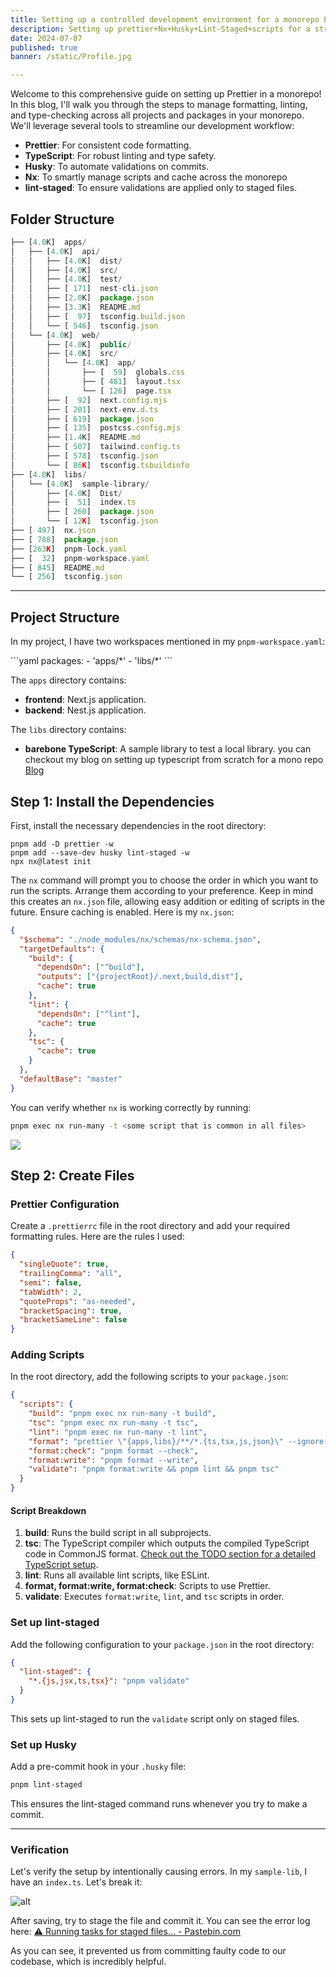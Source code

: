 ```yaml
---
title: Setting up a controlled development environment for a monorepo Part-2 
description: Setting up prettier+Nx+Husky+Lint-Staged+scripts for a streamlined development workflow
date: 2024-07-07
published: true
banner: /static/Profile.jpg

---
```


Welcome to this comprehensive guide on setting up Prettier in a monorepo! In this blog,
I'll walk you through the steps to manage formatting, linting, and type-checking across all projects and 
packages in your monorepo. We'll leverage several tools to streamline our development workflow:

- **Prettier**: For consistent code formatting.
- **TypeScript**: For robust linting and type safety.
- **Husky**: To automate validations on commits.
- **Nx**: To smartly manage scripts and cache across the monorepo  
- **lint-staged**: To ensure validations are applied only to staged files.



## Folder Structure
```js
├── [4.0K]  apps/
│   ├── [4.0K]  api/
│   │   ├── [4.0K]  dist/  
│   │   ├── [4.0K]  src/
│   │   ├── [4.0K]  test/
│   │   ├── [ 171]  nest-cli.json
│   │   ├── [2.0K]  package.json
│   │   ├── [3.3K]  README.md
│   │   ├── [  97]  tsconfig.build.json
│   │   └── [ 546]  tsconfig.json
│   └── [4.0K]  web/
│       ├── [4.0K]  public/
│       ├── [4.0K]  src/
│       │   └── [4.0K]  app/
│       │       ├── [  59]  globals.css
│       │       ├── [ 481]  layout.tsx
│       │       └── [ 126]  page.tsx
│       ├── [  92]  next.config.mjs
│       ├── [ 201]  next-env.d.ts
│       ├── [ 619]  package.json
│       ├── [ 135]  postcss.config.mjs
│       ├── [1.4K]  README.md
│       ├── [ 507]  tailwind.config.ts
│       ├── [ 578]  tsconfig.json
│       └── [ 86K]  tsconfig.tsbuildinfo
├── [4.0K]  libs/
│   └── [4.0K]  sample-library/
│       ├── [4.0K]  Dist/
│       ├── [  51]  index.ts
│       ├── [ 260]  package.json
│       └── [ 12K]  tsconfig.json
├── [ 497]  nx.json
├── [ 788]  package.json
├── [263K]  pnpm-lock.yaml
├── [  32]  pnpm-workspace.yaml
├── [ 845]  README.md
└── [ 256]  tsconfig.json

```


---



## Project Structure

In my project, I have two workspaces mentioned in my `pnpm-workspace.yaml`:

<PreCard pwd="./pnpm-workspace.yaml">
```yaml
packages:
  - 'apps/*'
  - 'libs/*'
```
</PreCard>


The `apps` directory contains:
- **frontend**: Next.js application.
- **backend**: Nest.js application.

The `libs` directory contains:
- **barebone TypeScript**: A sample library to test a local library. 
you can checkout my blog on setting up typescript from scratch for a mono repo
 [Blog](https://artemisio.vercel.app/blog/Setting-up-typescript-for-a-monorepo-from-scratch)

## Step 1: Install the Dependencies

First, install the necessary dependencies in the root directory:
<PreCard pwd="shell">
```shell
pnpm add -D prettier -w
pnpm add --save-dev husky lint-staged -w
npx nx@latest init
```
</PreCard>


The `nx` command will prompt you to choose the order in which you want to run the scripts. 
Arrange them according to your preference. Keep in mind this creates an `nx.json` file, allowing easy addition or editing of scripts in the future. Ensure caching is enabled. Here is my `nx.json`:

```json
{
  "$schema": "./node_modules/nx/schemas/nx-schema.json",
  "targetDefaults": {
    "build": {
      "dependsOn": ["^build"],
      "outputs": ["{projectRoot}/.next,build,dist"],
      "cache": true
    },
    "lint": {
      "dependsOn": ["^lint"],
      "cache": true
    },
    "tsc": {
      "cache": true
    }
  },
  "defaultBase": "master"
}
```

You can verify whether `nx` is working correctly by running:

```bash
pnpm exec nx run-many -t <some script that is common in all files>
```

![](/Profile.jpg)


## Step 2: Create Files

### Prettier Configuration

Create a `.prettierrc` file in the root directory and add your required formatting rules. Here are the rules I used:

```json
{
  "singleQuote": true,
  "trailingComma": "all",
  "semi": false,
  "tabWidth": 2,
  "quoteProps": "as-needed",
  "bracketSpacing": true,
  "bracketSameLine": false
}
```

### Adding Scripts

In the root directory, add the following scripts to your `package.json`:

```json
{
  "scripts": {
    "build": "pnpm exec nx run-many -t build",
    "tsc": "pnpm exec nx run-many -t tsc",
    "lint": "pnpm exec nx run-many -t lint",
    "format": "prettier \"{apps,libs}/**/*.{ts,tsx,js,json}\" --ignore-path .gitignore",
    "format:check": "pnpm format --check",
    "format:write": "pnpm format --write",
    "validate": "pnpm format:write && pnpm lint && pnpm tsc"
  }
}
```

#### Script Breakdown

1. **build**: Runs the build script in all subprojects.
2. **tsc**: The TypeScript compiler which outputs the compiled TypeScript code in CommonJS format. 
[Check out the TODO section for a detailed TypeScript setup](#).
3. **lint**: Runs all available lint scripts, like ESLint.
4. **format, format:write, format:check**: Scripts to use Prettier. 
5. **validate**: Executes `format:write`, `lint`, and `tsc` scripts in order.

### Set up lint-staged

Add the following configuration to your `package.json` in the root directory:

```json
{
  "lint-staged": {
    "*.{js,jsx,ts,tsx}": "pnpm validate"
  }
}
```

This sets up lint-staged to run the `validate` script only on staged files.

### Set up Husky

Add a pre-commit hook in your `.husky` file:

```sh
pnpm lint-staged
```

This ensures the lint-staged command runs whenever you try to make a commit.

---

### Verification

Let's verify the setup by intentionally causing errors. In my `sample-lib`, I have an `index.ts`. Let's break it:

![alt](/BlogAssets/Pasted-image-20240705144117.png)

After saving, try to stage the file and commit it.
 You can see the error log here: [⚠ Running tasks for staged files... - Pastebin.com](https://pastebin.com/MrGaNSS9)

As you can see, it prevented us from committing faulty code to our codebase, which is incredibly helpful.



